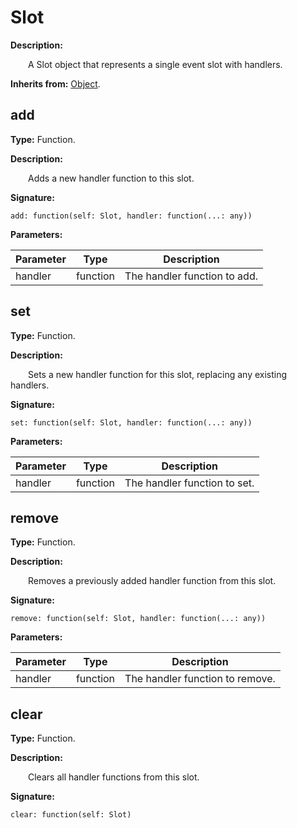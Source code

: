 
# Slot

**Description:**

&emsp;&emsp;A Slot object that represents a single event slot with handlers.

**Inherits from:** [Object](/docs/api/Class/Object).

## add

**Type:** Function.

**Description:**

&emsp;&emsp;Adds a new handler function to this slot.

**Signature:**
```tl
add: function(self: Slot, handler: function(...: any))
```

**Parameters:**

| Parameter | Type | Description |
| --- | --- | --- |
| handler | function | The handler function to add. |

## set

**Type:** Function.

**Description:**

&emsp;&emsp;Sets a new handler function for this slot, replacing any existing handlers.

**Signature:**
```tl
set: function(self: Slot, handler: function(...: any))
```

**Parameters:**

| Parameter | Type | Description |
| --- | --- | --- |
| handler | function | The handler function to set. |

## remove

**Type:** Function.

**Description:**

&emsp;&emsp;Removes a previously added handler function from this slot.

**Signature:**
```tl
remove: function(self: Slot, handler: function(...: any))
```

**Parameters:**

| Parameter | Type | Description |
| --- | --- | --- |
| handler | function | The handler function to remove. |

## clear

**Type:** Function.

**Description:**

&emsp;&emsp;Clears all handler functions from this slot.

**Signature:**
```tl
clear: function(self: Slot)
```